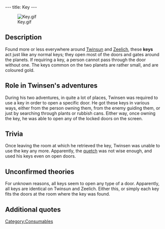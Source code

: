 ---
title: Key
---

[[Image:Key.gif|right]]

{{Quote|
Quote=Can't start this machine without an ignition key!|
Character=[[Twinsen]]}}

==Description==
Found more or less everywhere around [[Twinsun]] and [[Zeelich]], these '''keys''' act just like any normal keys; they open most of the doors and gates around the planets. If requiring a key, a person cannot pass through the door without one. The keys common on the two planets are rather small, and are coloured gold.

==Role in Twinsen's adventures==
During his two adventures, in quite a lot of places, Twinsen was required to use a key in order to open a specific door. He got these keys in various ways, either from the person owning them, from the enemy guiding them, or just by searching through plants or rubbish cans. Either way, once owning the key, he was able to open any of the locked doors on the screen.

==Trivia==
Once leaving the room at which he retrieved the key, Twinsen was unable to use the key any more. Apparently, the [[quetch]] was not wise enough, and used his keys even on open doors.

==Unconfirmed theories==
For unknown reasons, all keys seem to open any type of a door. Apparently, all keys are identical on Twinsun and Zeelich. Either this, or simply each key fits the doors at the room where the key was found.

==Additional quotes==
{{Quote|
Quote=Let's see now, where did I put my key?|
Character=[[Mies van der Rooh]]}}
{{Quote|
Quote=Hey, get me out of here! Find a key quick!|
Character=[[Raymond the Elf]]}}
{{Quote|
Quote=Yeah, the clones already confiscated the key to my cellar, so don't be surprised when they come back to close down the tavern!|
Character=[[Tavern grobo]]}}
{{Quote|
Quote=Here, little guy, take the ignition key and bring the bulldozer back for me - I'll appreciate it. I don't have time to do it myself.|
Character=Construction [[grobo]]}}
{{Quote|
Quote=It's kind of you to help me, but I managed to steal the guard's key. Take it, I don't need it any more.|
Character=Prisoned grobo}}
{{Quote|
Quote=Oh, thanks a bunch, pal! Listen, this kid, he give me the key to the chapel. Here, take it. I've had enough fun with it.|
Character=}}
{{Quote|
Quote=Old [[wannie]]|
Character=}}
{{Quote|
Quote=The Monk, he threw me out of his choir. It's not fair, I didn't do anything. So I stole the key to the chapel! So I boxed it in and gave it to the old man!|
Character=Johnny}}

[[Category:Consumables]]